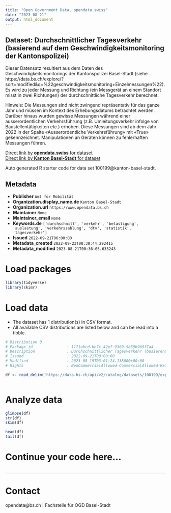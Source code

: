 ```yaml
---
title: "Open Government Data, opendata.swiss"
date: "2023-08-21"
output: html_document
---
```


## Dataset: Durchschnittlicher Tagesverkehr (basierend auf dem Geschwindigkeitsmonitoring der Kantonspolizei)

Dieser Datensatz resultiert aus dem Daten des Geschwindigkeitsmonitorings der Kantonspolizei Basel-Stadt (siehe https://data.bs.ch/explore/?sort=modified&q=%22geschwindigkeitsmonitoring+Einzelmessungen%22). Es wird zu jeder Messung und Richtung (ein Messgerät an einem Standort misst in zwei Richtungen) der durchschnittliche Tagesverkehr berechnet. 

Hinweis: Die Messungen sind nicht zwingend repräsentativ für das ganze Jahr und müssen im Kontext des Erhebungsdatums betrachtet werden. Darüber hinaus wurden gewisse Messungen während einer ausserordentlichen Verkehrsführung (z.B. Umleitungsverkehr infolge von Baustellentätigkeiten etc.) erhoben. Diese Messungen sind ab dem Jahr 2022 in der Spalte «Ausserordentliche Verkehrsführung» mit «True» gekennzeichnet. Manipulationen an Geräten können zu fehlerhaften Messungen führen.


[Direct link by **opendata.swiss** for dataset](https://opendata.swiss/de/dataset/durchschnittlicher-tagesverkehr-basierend-auf-dem-geschwindigkeitsmonitoring-der-kantonspolizei)<br>
[Direct link by **Kanton Basel-Stadt** for dataset](https://data.bs.ch/explore/dataset/100199/)

Auto generated R starter code for data set 100199@kanton-basel-stadt.

## Metadata

- **Publisher** `Amt für Mobilität`
- **Organization.display_name.de** `Kanton Basel-Stadt`
- **Organization.url** `https://www.opendata.bs.ch`
- **Maintainer** `None`
- **Maintainer_email** `None`
- **Keywords.de** `['durchschnitt', 'verkehr', 'belastigung', 'auslastung', 'verkehrszahlung', 'dtv', 'statistik', 'tagesverkehr']`
- **Issued** `2022-09-21T00:00:00`
- **Metadata_created** `2022-09-23T00:30:44.292415`
- **Metadata_modified** `2023-08-21T00:36:05.635243`


# Load packages

```r

library(tidyverse)
library(skimr)

```

# Load data

-   The dataset has 1 distribution(s) in CSV format.
-   All available CSV distributions are listed below and can be read into a tibble.

```r

# Distribution 0
# Package_id               : 1171abcd-bb7c-42e7-9360-5e59b969f7a4
# Description              : Durchschnittlicher Tagesverkehr (basierend auf dem Geschwindigkeitsmonitoring der Kantonspolizei) (csv)
# Issued                   : 2022-09-21T00:00:00
# Modified                 : 2023-08-19T03:01:24.138000+00:00
# Rights                   : NonCommercialAllowed-CommercialAllowed-ReferenceRequired

df <- read_delim('https://data.bs.ch/api/v2/catalog/datasets/100199/exports/csv')



```

# Analyze data

```r

glimpse(df)
str(df)
skim(df)

head(df)
tail(df)

```

# Continue your code here...

```r

```

------------------------------------------------------------------------

# Contact

opendata@bs.ch | Fachstelle für OGD Basel-Stadt
